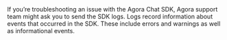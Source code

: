 
<PlatformWrapper notAllowed="flutter">
If you’re troubleshooting an issue with the Agora Chat SDK, Agora support team might ask you to send the SDK logs. Logs record information about events that occurred in the SDK. These include errors and warnings as well as informational events.

<SdkLogs />

</PlatformWrapper>
